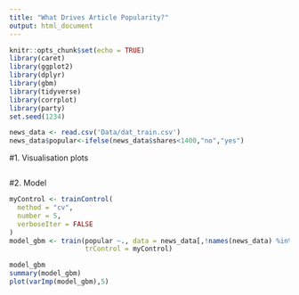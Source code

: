 ```yaml
---
title: "What Drives Article Popularity?"
output: html_document
---
```


```r
knitr::opts_chunk$set(echo = TRUE)
library(caret)
library(ggplot2)
library(dplyr)
library(gbm)
library(tidyverse)
library(corrplot)
library(party)
set.seed(1234)

news_data <- read.csv('Data/dat_train.csv')
news_data$popular<-ifelse(news_data$shares<1400,"no","yes")
```

#1. Visualisation plots 
```r


```

#2. Model 

```r
myControl <- trainControl(
  method = "cv",
  number = 5,
  verboseIter = FALSE
)
model_gbm <- train(popular ~., data = news_data[,!names(news_data) %in% c("url","timedelta","shares")], method = "gbm",
                   trControl = myControl)
```

```r
model_gbm
summary(model_gbm)
plot(varImp(model_gbm),5)

 
```







